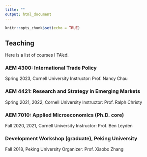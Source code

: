 ```yaml
---
title: ""
output: html_document
---
```


```r
knitr::opts_chunk$set(echo = TRUE)
```

## Teaching

Here is a list of courses I TA'ed.

### AEM 4300: International Trade Policy
Spring 2023, Cornell University
Instructor: Prof. Nancy Chau

### AEM 4421: Research and Strategy in Emerging Markets
Spring 2021, 2022, Cornell University
Instructor: Prof. Ralph Christy
 
### AEM 7010: Applied Microeconomics (Ph.D. core)
Fall 2020, 2021, Cornell University
Instructor: Prof. Ben Leyden
 
### Development Workshop (graduate), Peking University
Fall 2018, Peking University
Organizer: Prof. Xiaobo Zhang
